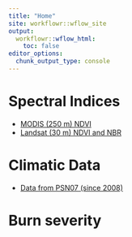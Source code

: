 ```yaml
---
title: "Home"
site: workflowr::wflow_site
output:
  workflowr::wflow_html:
    toc: false
editor_options:
  chunk_output_type: console
---
```


# Spectral Indices

- [MODIS (250 m) NDVI](modis_ndvi.html)
- [Landsat (30 m) NDVI and NBR](landast_ltr.html)

# Climatic Data 
- [Data from PSN07 (since 2008)](climate_data.html)

# Burn severity 
